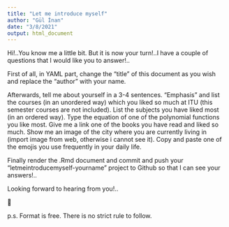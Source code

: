 ```yaml
---
title: "Let me introduce myself"
author: "Gül İnan"
date: "3/8/2021"
output: html_document
---
```


Hi!..You know me a little bit. But it is now your turn!..I have a couple of questions that I would like you to answer!..

First of all, in YAML part, change the "title" of this document as you wish and replace the "author" with your name. 

Afterwards, tell me about yourself in a 3-4 sentences. 
"Emphasis" and list the courses (in an unordered way) which you liked so much at ITU (this semester courses are not included).
List the subjects you have liked most (in an ordered way).
Type the equation of one of the polynomial functions you like most. 
Give me a link one of the books you have read and liked so much.
Show me an image of the city where you are currently living in (import image from web, otherwise i cannot see it).
Copy and paste one of the emojis you use frequently in your daily life. 
 
Finally render the .Rmd document and commit and push your "letmeintroducemyself-yourname" project to Github so that I can see your answers!..

Looking forward to hearing from you!..

🥳

p.s. Format is free. There is no strict rule to follow. 

